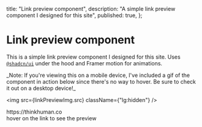 
  title: "Link preview component",
  description: "A simple link preview component I designed for this site",
  published: true,
};

# Link preview component

This is a simple link preview component I designed for this site. Uses [`@shadcn/ui`](https://ui.shadcn.com/) under the hood and Framer motion for animations.

<p className={"text-sm lg:hidden"}>
  _Note: If you're viewing this on a mobile device, I've included a gif of the
  component in action below since there's no way to hover. Be sure to check it
  out on a desktop device!_
</p>

<img src={linkPreviewImg.src} className={"lg:hidden"} />

<Experiment>
  <ExperimentContainer>
    <div className="text-white">
      <ExternalLinkWithPreview href="https://thinkhuman.co/" align={"center"}>
        https://thinkhuman.co
      </ExternalLinkWithPreview>
    </div>
    <div className={"opacity-50"}>hover on the link to see the preview</div>
  </ExperimentContainer>
</Experiment>
